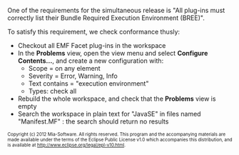 One of the requirements for the simultaneous release is "All plug-ins must correctly list their Bundle Required Execution Environment (BREE)".

To satisfy this requirement, we check conformance thusly:
* Checkout all EMF Facet plug-ins in the workspace
* In the '''Problems''' view, open the view menu and select '''Configure Contents...''', and create a new configuration with:
** Scope = on any element
** Severity = Error, Warning, Info
** Text contains = "execution environment"
** Types: check all
* Rebuild the whole workspace, and check that the '''Problems''' view is empty
* Search the workspace in plain text for "JavaSE" in files named "Manifest.MF" : the search should return no results

<font size="-2">
Copyright (c) 2012 Mia-Software.
All rights reserved. This program and the accompanying materials
are made available under the terms of the Eclipse Public License v1.0
which accompanies this distribution, and is available at
http://www.eclipse.org/legal/epl-v10.html.
</font>
